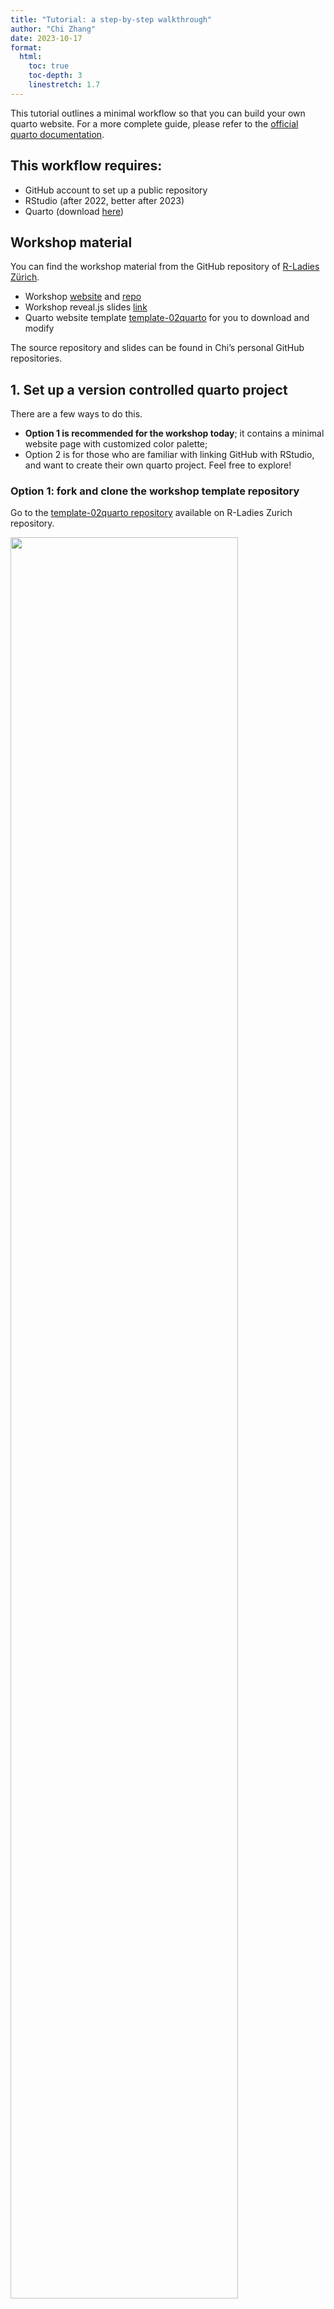```yaml
---
title: "Tutorial: a step-by-step walkthrough"
author: "Chi Zhang"
date: 2023-10-17
format: 
  html:
    toc: true
    toc-depth: 3
    linestretch: 1.7
---
```


This tutorial outlines a minimal workflow so that you can build your own quarto website. For a more complete guide, please refer to the [official quarto documentation](https://quarto.org/).

::: callout-note

## This workflow requires:

* GitHub account to set up a public repository
* RStudio (after 2022, better after 2023)
* Quarto (download [here](https://quarto.org/docs/get-started/))

:::


::: callout-note

## Workshop material

You can find the workshop material from the GitHub repository of [R-Ladies Zürich](https://github.com/rladies-zurich).

* Workshop [website](https://andreaczhang.github.io/workshop-02quarto/) and  [repo](https://github.com/rladies-zurich/workshop-02quarto)
* Workshop reveal.js slides [link](https://andreaczhang.github.io/slides-02quarto/)
* Quarto website template [template-02quarto](https://github.com/rladies-zurich/template-02quarto) for you to download and modify

The source repository and slides can be found in Chi's personal GitHub repositories.

:::


## 1. Set up a version controlled quarto project

There are a few ways to do this. 

* **Option 1 is recommended for the workshop today**; it contains a minimal website page with customized color palette;
* Option 2 is for those who are familiar with linking GitHub with RStudio, and want to create their own quarto project. Feel free to explore!


### Option 1: fork and clone the workshop template repository

Go to the [template-02quarto repository](https://github.com/rladies-zurich/template-02quarto) available on R-Ladies Zurich repository.

![](resources/0_clone_template.png){width=85% fig-align="center"}

**Fork** the repository (so that you have your own copy). 

Then, clone the repository by clicking on **Code**, copy the link;

In RStudio, **create a new project**, choose **Version Control**:

![](resources/1_vc_project_git.png){width=65% fig-align="center"}

Paste the link, and enter a name for your project. Create. This step copies content to your local machine, and inside your Rstudio you should see a tab named Git.

![](resources/1_vc_project_clone.png){width=65% fig-align="center"}



### Option 2: create your own public repository

This option is for those who are familiar with using GitHub and version controlled R project, and want to make a quarto website from scratch. (You are welcome to download the files directly from the template repo into your own!)

* Create a new **public** repository
* Clone the repository to your local machine 
* Open a new project in Rstudio, choose version control
* Paste link, name your repo.

This will create an empty version controlled Rproject. After this, you can choose to download the files from the template repository directly; or create your own quarto files. 

::: {.callout-tip collapse="true"}

## How do you know the repository is correctly set up?

You can try to modify the `README.md` locally, then commit and push to remote (online repository). Refresh the webpage, if you see the remote repository is synced, that means the version control works fine.

:::

## 2. Build the project

Now you see a few files that have been downloaded in the folder where you `Rproject` is located. Before going into more details, let's build your first webpage to see what happens!

Locate `index.qmd`, open it.

![](resources/2_index_1.png){width=65% fig-align="center"}

You should have a button **render** when you open the `index.qmd` file. Click on **render**. Do you see an HTML page in the *Viewer* panel?

If you do, that's great! We're ready for the next step!

![](resources/2_index_2.png){width=75% fig-align="center"}



### 2.1 Structure of a new quarto project

Let's understand what makes a minimal quarto website. These are the **three most important files** that you downloaded from the template repository: 

* `_quarto.yml` stores the meta-data for the website, such as structure, layout and other information;
* `index.qmd` is your homepage;
* `styles.scss` provides a customized appearance of the website. 

You've also downloaded `.gitignore` and a `LICENSE`. They are important, but not essential when building a website per se. 


::: {.callout-tip collapse="true"}

## Customized R Ladies style

Strictly speaking, you *do not* need a `style.css`/`style.scss` to build a minimal quarto website. Quarto will use a default `cosmo` style when you don't specify anything. We'll see how to modify the theme in a few moments.

:::

![](resources/2_minimal_site.png){width=85% fig-align="center"}





### 2.2 Authoring

Inside the `index.qmd`, you will see some information at the top of the page. This is the `YAML` header that specifies some basic information about this document. 

For example, `toc` means **table of content**. By `toc: true` a list of sub-titles appear to the right of the page. 

In addition, you can specify information such as **author** and **date**.

```
---
title: "Zero to Quarto Workshop"
subtitle: "Build your first quarto website (or something other cool things!)"
format: 
  html:
    toc: true
    toc-depth: 2
---
```

Below the `YAML` header, you can modify some text in [markdown](https://quarto.org/docs/authoring/markdown-basics.html) style. 



### 2.3 Configure the quarto project

To prepare for [publishing the website with GitHub Pages](https://quarto.org/docs/publishing/github-pages.html), we need to do a few things in the quarto project before pushing all the files to GitHub.

In addition to GitHub Pages, there are also [other ways](https://quarto.org/docs/publishing/) to publish the website. Feel free to explore!



#### 2.3.1 output-dir

In `_quarto.yml`, change (or double check that) the project configuration to use `docs` as the `output-dir`: 

```
project:
  type: website
  output-dir: docs
```

What this does is that when you click **render**, the built website with all the HTML files will be placed and updated in the `docs` folder. This step is essential when we configure GH pages setting to deploy from `docs` folder.

::: {.callout-tip collapse="true"}

## Set output-dir to docs

In the `_quarto.yml` you downloaded from the workshop template, it already specified the `output-dir: doc`. 

When you build a website from scratch, by default, this is usually not the case. You'd need to add this line yourself. 

:::

#### 2.3.2 nojekyll

Add `.nojekyll` to the root of the repository: it is same location where `_quarto.yml` is. 

You can do this by (in *Terminal*)

```
touch .nojekyll
```

::: {.callout-tip collapse="true"}
## Find *Terminal* 

If you don't have *Terminal* panel next to *Console*, it can be opened by Tools > Terminal > New terminal.

Alternatively, you can also use your favorite command line software to navigate to the project and add `.nojekyll` there.

:::

Finally, commit all the files, and push everything to your remote repository on GitHub repository.

![](resources/3_commit.png){width=65% fig-align="center"}

## 3. Configure GitHub pages, test deployment

::: {.callout-tip}

When you are more experienced, you can add more content until you're happy *before* configuring the GH pages and test the website deployment. Yes, you can swap step 3 and 4 in this tutorial.

I personally prefer to test the deployment early on to make sure it works!

:::


On GitHub: go to **Settings > Pages > Build and deployment**, publish from `docs` of the `main` branch. Save.

![](resources/3_config_ghp.png){width=85% fig-align="center"}


This should take less than 1 minute. Meanwhile, you can click around and check GitHub Action and deployment status. 

![](resources/3_action.png){width=85% fig-align="center"}

![](resources/3_deploy.png){width=85% fig-align="center"}

After the deployment is successful, go to `view deployment`, and a successful website should be published. 

A URL should appear to tell you where the website is: it usually takes the form of `https://your_username.github.io/your_reponame/`

It is good practice to save it on the page where your repository is located, to the top right. This way you can find it easily in the future!




## 4. Add content

Now this is really where you can be creative. There are so many things you can change; but let's focus on some basics first.

### Site navigation and new pages

What we have here is a very minimal one-page website. It is easy to add more pages; the question is, where to?

Quarto offers a few options, and all of them can be specified in `_quarto.yml` file. 

This is how the navigation style of our [workshop webpage](https://andreaczhang.github.io/workshop-02quarto/) is specified (under `navbar`). Feel free to check the source code for this YAML file [here](https://github.com/andreaczhang/workshop-02quarto/blob/main/_quarto.yml).

* `left` and `right` specifies the location on the navigation bar, where the tabs should appear;
* `href` is the link of the document or URL to the page. It can be a quarto document in the same directory or sub-directory, but can also be a URL for any existing webpage online;
* `text` is what the tab is named;
* `icon` provides the GitHub icon rather than text.

```
website:
  page-navigation: true
  title: "Zero to Quarto Workshop"

  navbar:
    left:
      - href: index.qmd
        text: Home
        
      - href: setup.qmd  
        text: Set up
        
      - href: tutorial.qmd
        text: Tutorial
        
      - href: slides.qmd
        text: Slides
        
    right: 
      - icon: github
        href: https://github.com/andreaczhang/workshop-02quarto
```

For more complex website such as courses or workshops, you might need **other types of navigation** to present information. Read more [here](https://quarto.org/docs/websites/website-navigation.html) to find out how you can do it.



### Theme

The appearance of the workshop template is inspired by the [R Ladies](https://rladies.org) colors. If you want to use a preset provided by quarto, it is perfectly fine - they look nice and professional already. 

To modify themes, in `_quarto.yml`, instead of providing `styles.scss` file, use the theme name you prefer: `cosmo`, `zephyr` are good places to start. 

For more themes, check [here](https://quarto.org/docs/output-formats/html-themes.html). 

```
format:
  html:
    theme: cosmo
```


Alternatively, feel free to modify the `styles.scss` to test different color palettes and font styles. Go wild!


:::{.callout-tip collapse="true"}
## Custom themes

Quarto has provided some [guide](https://quarto.org/docs/output-formats/html-themes.html#custom-themes) on how to make custom themes. However, the easiest way to get started is to find an existing style you like, and try to modify it.
:::




### Figures and tables

It is straightforward to include images in the website. One way to include a local figure in an article (such as blogpost) goes like this:

```
![caption](path_to_figure.png) {width=85% fig-align="center"}
```

To make a simple table, you can directly enter the table in the quarto document: 

```
| Default | Left | Right | Center |
|---------|:-----|------:|:------:|
| 12      | 12   |    12 |   12   |
| 123     | 123  |   123 |  123   |

: Table name
```

| Default | Left | Right | Center |
|---------|:-----|------:|:------:|
| 12      | 12   |    12 |   12   |
| 123     | 123  |   123 |  123   |

: Table name


Read about how to work on [figures](https://quarto.org/docs/authoring/figures.html) and [tables](https://quarto.org/docs/authoring/tables.html).


### Code chunks

Use a code fence (3 backticks) with the language you wish to run the code: 

![](resources/4_rcode.png){width=65% fig-align="center"}

```r
#| label: fig-airquality
#| fig-cap: "Temperature and ozone level."
#| warning: false

library(ggplot2)
ggplot(airquality, aes(Temp, Ozone)) + 
  geom_point() + 
  geom_smooth(method = "loess")
```

Depending on your needs, you may want to hide the code and/or not execute the code. Learn how to work on code in [this chapter](https://quarto.org/docs/computations/r.html) of the quarto doc.




### (Optional) Add interactivity 

The latest quarto version and extension supports running R scripts interactively from a web-browser: i.e. no local execution of the R code. 

I have a blogpost on this topic, [read here](https://andreaczhang.github.io/blog/technotes_20231001_qt_webr/). However, be aware that this technology is yet to be improved, so what you know today about `webr` might not work next month... 



# Summary and resources

### Workflow

Today we went through 4 steps: 

* set a version controlled quarto project
* build the project locally, configure necessary parts (`output-dir` and `.nojekyll`)
* push to GitHub, configure GH pages setting
* add more content

It takes a few try to make a website that you need. But this is a good start! One day you will make your own portfolio, or a course website that truly belongs to you! 



### Resources

[Quarto Gallery](https://quarto.org/docs/gallery/) shows a nice and inspiring collection of the types of projects you can create. Make sure you check them out!

* Create [website](https://quarto.org/docs/websites/) on official quarto documentation
* Create [book](https://quarto.org/docs/books/), [presentation](https://quarto.org/docs/presentations/) 



